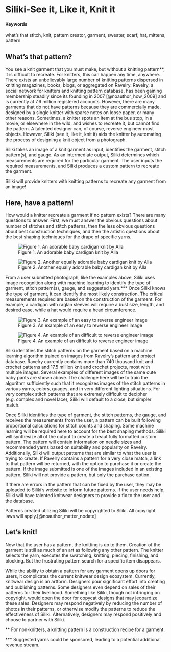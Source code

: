 
# Siliki-See it, Like it, Knit it {#SILIKI}

#### Keywords {-}

what's that stitch, knit, pattern creator, garment, sweater, scarf, hat, mittens, pattern

## What's that pattern?

You see a knit garment that you must make, but without a knitting pattern**, it is difficult to recreate. For knitters, this can happen any time, anywhere. There exists an unbelievably large number of knitting patterns dispersed in knitting magazines, books, blogs, or aggregated on Ravelry. Ravelry, a social network for knitters and knitting pattern database, has been gaining membership steadily since its founding in 2007 [@noauthor_how_2009] and is currently at 7.6 million registered accounts. However, there are many garments that do not have patterns because they are commercially made, designed by a single knitter with sparse notes on loose paper, or many other reasons.  Sometimes, a knitter spots an item at the bus stop, in a movie, or elsewhere in the wild, and wishes to recreate it, but cannot find the pattern. A talented designer can, of course, reverse engineer most objects. However, Siliki (see it, like it, knit it) aids the knitter by automating the process of designing a knit object from a photograph.      

Siliki takes an image of a knit garment as input, identifies the garment, stitch pattern(s), and gauge. As an intermediate output, Siliki determines which measurements are required for the particular garment. The user inputs the required measurements, and Siliki produces a custom pattern to recreate the garment.

Siliki will provide knitters with knitting patterns to recreate any garment from an image! 

## Here, have a pattern!

How would a knitter recreate a garment if no pattern exists? There are many questions to answer.  First, we must answer the obvious questions about number of stitches and stitch patterns, then the less obvious questions about best construction techniques, and then the artistic questions about the best shaping techniques for the drape of specific yarns.


![Figure 1. An adorable baby cardigan knit by Alla](https://images4-e.ravelrycache.com/uploads/AlkaPalka/293331614/image_medium2.jpg)


![Figure 2. Another equally adorable baby cardigan knit by Alla](https://images4-b.ravelrycache.com/uploads/AlkaPalka/438284983/IMG_1492_medium2.JPG)

From a user submitted photograph, like the examples above, Siliki uses image recognition along with machine learning to identify the type of garment, stitch pattern(s), gauge, and suggested yarn.*** Once Siliki knows the type of garment, it can identify the most likely construction. The critical measurements required are based on the construction of the garment.  For example, a cardigan with raglan sleeves will require a bust size, length, and desired ease, while a hat would require a head circumference. 


![Figure 3. An example of an easy to reverse engineer image](https://images4-e.ravelrycache.com/uploads/AlkaPalka/487041826/IMG_5882_medium2.JPG)


![Figure 4. An example of an difficult to reverse engineer image](https://images4-b.ravelrycache.com/uploads/AlkaPalka/487321813/IMG_5913_medium2.JPG)

Siliki identifies the stitch patterns on the garment based on a machine learning algorithm trained on images from Ravelry's pattern and project database.  Ravelry currently contains more than 740 thousand knit and crochet patterns and 17.5 million knit and crochet projects, most with multiple images.  Several examples of different images of the same cute baby pants are shown above.  The challenge here will be to train the algorithm sufficiently such that it recognizes images of the stitch patterns in various yarns, colors, guages, and in very different lighting situations.  For very complex stitch patterns that are extremely difficult to decipher (e.g. complex and novel lace), Siliki will default to a close, but simpler match.

Once Siliki identifies the type of garment, the stitch patterns, the gauge, and receives the measurements from the user, a pattern can be built following proportional calculations for stitch counts and shaping. Some machine learning will be required here to account for the best shaping methods.  Siliki will synthesize all of the output to create a beautifully formatted custom pattern. The pattern will contain information on needle sizes and recommended yarns based on suitability and popularity on Ravelry.  Additionally, Siliki will output patterns that are similar to what the user is trying to create.  If Ravelry contains a pattern for a very close match, a link to that pattern will be returned, with the option to purchase it or create the pattern.  If the image submitted is one of the images included in an existing pattern, Siliki will not provide a pattern, but only the purchase option.

If there are errors in the pattern that can be fixed by the user, they may be uploaded to Siliki's website to inform future patterns.  If the user needs help, Siliki will have talented knitwear designers to provide a fix to the user and the database.

Patterns created utilizing Siliki will be copyrighted to Siliki.  All copyright laws will apply.[@noauthor_matter_nodate]

## Let's knit!

Now that the user has a pattern, the knitting is up to them. Creation of the garment is still as much of an art as following any other pattern.  The knitter selects the yarn, executes the swatching, knitting, piecing, finishing, and blocking. But the frustrating pattern search for a specific item disappears.  

While the ability to obtain a pattern for any garment opens up doors for users, it complicates the current knitwear design ecosystem.  Currently, knitwear design is an artform.  Designers pour significant effort into creating and publishing patterns.  Some designers even depend on sales of their patterns for their livelihood. Something like Siliki, though not infringing on copyright, would open the door for copycat designs that may jeopardize these sales. Designers may respond negatively by reducing the number of photos in their patterns, or otherwise modify the patterns to reduce the effectiveness of Siliki.  Alternatively, designers may respond positively and choose to partner with Siliki.


** For non-knitters, a knitting pattern is a construction recipe for a garment.

*** Suggested yarns could be sponsored, leading to a potential additional revenue stream.
